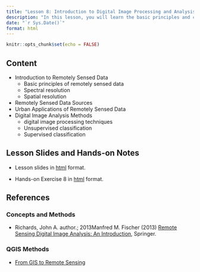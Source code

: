 ```yaml
---
title: "Lesson 8: Introduction to Digital Image Processing and Analysis "
description: "In this lesson, you will learn the basic principles and concepts of digital image processing and analysis."
date: "`r Sys.Date()`"
format: html
---
```


```r
knitr::opts_chunk$set(echo = FALSE)
```

## Content

-   Introduction to Remotely Sensed Data
    -   Basic principles of remotely sensed data
    -   Spectral resolution
    -   Spatial resolution
-   Remotely Sensed Data Sources
-   Urban Applications of Remotely Sensed Data
-   Digital Image Analysis Methods
    -   digital image processing techniques
    -   Unsupervised classification
    -   Supervised classification

## Lesson Slides and Hands-on Notes

-   Lesson slides in [html](../lesson/Lesson08/Lesson08.html) format.

-   Hands-on Exercise 8 in [html](../Hands-on_Ex/Hands-on_Ex08/Hands-on_Ex08.html) format.

## References

### Concepts and Methods

- Richards, John A. author.; 2013Manfred M. Fischer (2013) [Remote Sensing Digital Image Analysis: An Introduction](https://link-springer-com.libproxy.smu.edu.sg/book/10.1007/978-3-642-30062-2), Springer. 

### QGIS Methods

-   [From GIS to Remote Sensing](https://fromgistors.blogspot.com/)

